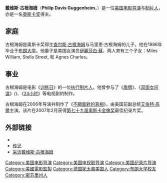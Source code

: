 {{noteTA
|1=zh-cn:古根海姆;zh-tw:古根漢;zh-hk:古根漢;
}}
{{Infobox person
 | name             = Davis Guggenheim
 | image            = DavisGuggenheimJI1.jpg
 | caption          = Davis Guggenheim
 | birthname        = Philip Davis Guggenheim
 | birth_date       = {{Birth date and age|1963|11|3}}
 | birth_place      = {{USA}}[[密苏里州|密苏里州]][[圣路易斯_(密苏里州)|圣路易斯]]
 | death_date       = 
 | death_place      = 
 | othername        = 
 | occupation       = 电影导演、电视导演、电影监制、电视监制
 | years_active     = 1991年–至今
 | spouse           = {{marriage|[[伊麗莎白·蘇|伊麗莎白·蘇]]|1994年}}
 | children         = 3名
 | domesticpartner  = 
 | website          = 
 | alma_mater       = [[布朗大学|布朗大学]]
}}
'''戴维斯·古根海姆'''（'''Philip Davis Guggenheim'''，{{bd|1963年|11月3日||}}）是一位[[美国|美国]][[电影导演|电影导演]]与[[电影制片人|制片人]]，亦是一名[[奥斯卡奖|奥斯卡奖]]得主。

==家庭==
古根海姆是奥斯卡奖得主[[查尔斯·古根海姆|查尔斯·古根海姆]]与马里恩·古根海姆的儿子。他在1986年毕业于[[布朗大学|布朗大学]]。他妻子是美国女演员[[伊麗莎白·蘇|伊麗莎白·蘇]]，两人育有三个子女：Miles William, Stella Street, 和 Agnes Charles。

==事业==
古根海姆是电影《[[训练日|训练日]]》的一位[[执行制片人|执行制片人]]。他曾参与了《[[盾牌_(电视剧)|盾牌]]》、《[[双面女间谍|双面女间谍]]》({{lang|en|Alias}})、《[[24小时_(美国电视剧)|24小时]]》等电视剧的制作。

古根海姆在2006年导演并制作了《[[不願面對的真相|不願面對的真相]]》，由美国前副总统[[艾伯特·高爾|艾伯特·高爾]]主演。该片在2007年2月获得[[第七十九届奥斯卡金像奖|第七十九届奥斯卡金像奖]]最佳纪录片奖。

==外部链接==
{{commons category|Davis Guggenheim}}
*{{imdb name|id=0346550|name=戴维斯·古根海姆}}
*[http://www.hbo.com/deadwood/cast/crew/davisguggenheim.shtml 传记] {{Wayback|url=http://www.hbo.com/deadwood/cast/crew/davisguggenheim.shtml |date=20071031170054 }}
*[https://web.archive.org/web/20100610095053/http://www.worldchanging.com/archives/004388.html 采访戴维斯·古根海姆]

{{Authority control}}
{{DEFAULTSORT:Guggenheim, Davis}}
[[Category:美国电影导演|Category:美国电影导演]]
[[Category:美国电视剧导演|Category:美国电视剧导演]]
[[Category:美国纪录片导演|Category:美国纪录片导演]]
[[Category:美國電影監製|Category:美國電影監製]]
[[Category:德国犹太裔美国人|Category:德国犹太裔美国人]]
[[Category:布朗大学校友|Category:布朗大学校友]]
[[Category:密苏里州人|Category:密苏里州人]]